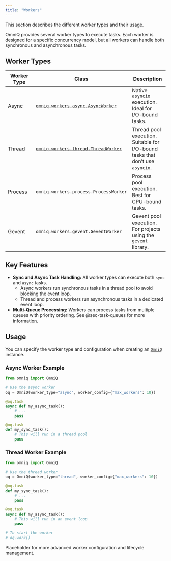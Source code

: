 ```yaml
---
title: "Workers"
---
```


This section describes the different worker types and their usage.

OmniQ provides several worker types to execute tasks. Each worker is designed for a specific concurrency model, but all workers can handle both synchronous and asynchronous tasks.

## Worker Types

| Worker Type | Class | Description |
|---|---|---|
| Async | [`omniq.workers.async.AsyncWorker`](src/omniq/workers/async.py:1) | Native `asyncio` execution. Ideal for I/O-bound tasks. |
| Thread | [`omniq.workers.thread.ThreadWorker`](src/omniq/workers/thread.py:1) | Thread pool execution. Suitable for I/O-bound tasks that don't use `asyncio`. |
| Process | `omniq.workers.process.ProcessWorker` | Process pool execution. Best for CPU-bound tasks. |
| Gevent | `omniq.workers.gevent.GeventWorker` | Gevent pool execution. For projects using the `gevent` library. |

## Key Features

-   **Sync and Async Task Handling:** All worker types can execute both `sync` and `async` tasks.
    -   Async workers run synchronous tasks in a thread pool to avoid blocking the event loop.
    -   Thread and process workers run asynchronous tasks in a dedicated event loop.
-   **Multi-Queue Processing:** Workers can process tasks from multiple queues with priority ordering. See @sec-task-queues for more information.

## Usage

You can specify the worker type and configuration when creating an [`OmniQ`](src/omniq/core.py:1) instance.

### Async Worker Example

```python
from omniq import OmniQ

# Use the async worker
oq = OmniQ(worker_type="async", worker_config={"max_workers": 10})

@oq.task
async def my_async_task():
    # ...
    pass

@oq.task
def my_sync_task():
    # This will run in a thread pool
    pass
```

### Thread Worker Example

```python
from omniq import OmniQ

# Use the thread worker
oq = OmniQ(worker_type="thread", worker_config={"max_workers": 10})

@oq.task
def my_sync_task():
    # ...
    pass

@oq.task
async def my_async_task():
    # This will run in an event loop
    pass

# To start the worker
# oq.work()
```

Placeholder for more advanced worker configuration and lifecycle management.